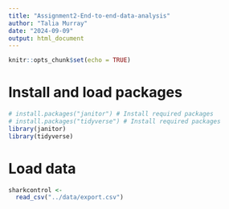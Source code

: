 ```yaml
---
title: "Assignment2-End-to-end-data-analysis"
author: "Talia Murray"
date: "2024-09-09"
output: html_document
---
```


```r
knitr::opts_chunk$set(echo = TRUE)
```

# Install and load packages
```r
# install.packages("janitor") # Install required packages
# install.packages("tidyverse") # Install required packages
library(janitor)
library(tidyverse)
```

# Load data
```r
sharkcontrol <- 
  read_csv("../data/export.csv") 
```

